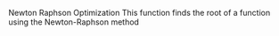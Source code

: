 Newton Raphson Optimization
This function finds the root of a function using the Newton-Raphson method
